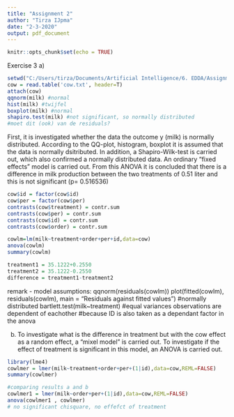 ---
title: "Assignment 2"
author: "Tirza IJpma"
date: "2-3-2020"
output: pdf_document
---

```{r setup, include=FALSE}
knitr::opts_chunk$set(echo = TRUE)
```

Exercise 3
a) 
```{r}
setwd("C:/Users/tirza/Documents/Artificial Intelligence/6. EDDA/Assignments/Assignment2")
cow = read.table('cow.txt', header=T)
attach(cow)
qqnorm(milk) #normal
hist(milk) #twijfel
boxplot(milk) #normal
shapiro.test(milk) #not significant, so normally distributed
#moet dit (ook) van de residuals?
```

First, it is investigated whether the data the outcome y (milk) is normally distributed. According to the QQ-plot, histogram, boxplot it is assumed that the data is normally dsitributed. In addition, a Shapiro-Wilk-test is carried out, which also confirmed a normally distributed data.
An ordinary "fixed effects" model is carried out. From this ANOVA it is concluded that there is a difference in milk production between the two treatments of 0.51 liter and this is not significant (p= 0.516536)

```{r}
cow$id = factor(cow$id)
cow$per = factor(cow$per)
contrasts(cow$treatment) = contr.sum
contrasts(cow$per) = contr.sum
contrasts(cow$id) = contr.sum
contrasts(cow$order) = contr.sum

cowlm=lm(milk~treatment+order+per+id,data=cow)
anova(cowlm)
summary(cowlm)

treatment1 = 35.1222+0.2550
treatment2 = 35.1222-0.2550
difference = treatment1-treatment2
```

remark - model assumptions:
qqnorm(residuals(cowlm))
plot(fitted(cowlm), residuals(cowlm), main = "Residuals against fitted values") #normally distributed
bartlett.test(milk~treatment) #equal variances
observations are dependent of eachother #because ID is also taken as a dependant factor in the anova 


b) To investigate what is the difference in treatment but with the cow effect as a random effect, a "mixel model" is carried out. To investigate if the effect of treatment is significant in this model, an ANOVA is carried out. 
```{r}
library(lme4)
cowlmer = lmer(milk~treatment+order+per+(1|id),data=cow,REML=FALSE)
summary(cowlmer)

#comparing results a and b 
cowlmer1 = lmer(milk~order+per+(1|id),data=cow,REML=FALSE)
anova(cowlmer1 , cowlmer)
# no significant chisquare, no effefct of treatment
```

